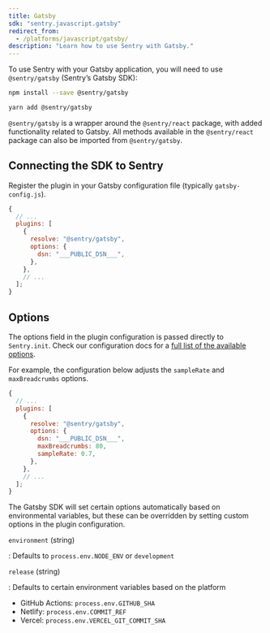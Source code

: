```yaml
---
title: Gatsby
sdk: "sentry.javascript.gatsby"
redirect_from:
  - /platforms/javascript/gatsby/
description: "Learn how to use Sentry with Gatsby."
---
```


To use Sentry with your Gatsby application, you will need to use `@sentry/gatsby` (Sentry’s Gatsby SDK):

```bash {tabTitle:NPM}
npm install --save @sentry/gatsby
```

```bash {tabTitle:Yarn}
yarn add @sentry/gatsby
```

<Note>

`@sentry/gatsby` is a wrapper around the `@sentry/react` package, with added functionality related to Gatsby. All methods available in the `@sentry/react` package can also be imported from `@sentry/gatsby`.

</Note>

## Connecting the SDK to Sentry

Register the plugin in your Gatsby configuration file (typically `gatsby-config.js`).

```javascript {filename:gatsby-config.js}
{
  // ...
  plugins: [
    {
      resolve: "@sentry/gatsby",
      options: {
        dsn: "___PUBLIC_DSN___",
      },
    },
    // ...
  ];
}
```

## Options

The options field in the plugin configuration is passed directly to `Sentry.init`. Check our configuration docs for a [full list of the available options](configuration/options/).

For example, the configuration below adjusts the `sampleRate` and `maxBreadcrumbs` options.

```javascript
{
  // ...
  plugins: [
    {
      resolve: "@sentry/gatsby",
      options: {
        dsn: "___PUBLIC_DSN___",
        maxBreadcrumbs: 80,
        sampleRate: 0.7,
      },
    },
    // ...
  ];
}
```

The Gatsby SDK will set certain options automatically based on environmental variables, but these can be overridden by setting custom options in the plugin configuration.

`environment` (string)

: Defaults to `process.env.NODE_ENV` or `development`

`release` (string)

: Defaults to certain environment variables based on the platform

- GitHub Actions: `process.env.GITHUB_SHA`
- Netlify: `process.env.COMMIT_REF`
- Vercel: `process.env.VERCEL_GIT_COMMIT_SHA`

